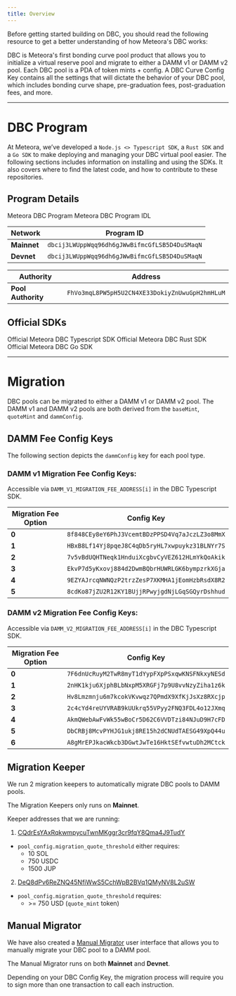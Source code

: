 ```yaml
---
title: Overview
---
```


Before getting started building on DBC, you should read the following resource to get a better understanding of how Meteora's DBC works:

<CardGroup cols={2}>
  <Card title="What's DBC?" icon="question" iconType="solid" href="/overview/products/dbc/what-is-dbc">
    DBC is Meteora's first bonding curve pool product that allows you to initialize a virtual reserve pool and migrate to either a DAMM v1 or DAMM v2 pool.
  </Card>
  <Card title="DBC Curve Configs" icon="gear" iconType="solid" href="/developer-guide/guides/dbc/bonding-curve-configs">
    Each DBC pool is a PDA of token mints + config. A DBC Curve Config Key contains all the settings that will dictate the behavior of your DBC pool, which includes bonding curve shape, pre-graduation fees, post-graduation fees, and more.
  </Card>
</CardGroup>

---

# DBC Program

At Meteora, we’ve developed a `Node.js <> Typescript SDK`, a `Rust SDK` and a `Go SDK` to make deploying and managing your DBC virtual pool easier. The following sections includes information on installing and using the SDKs. It also covers where to find the latest code, and how to contribute to these repositories.

## Program Details

<CardGroup cols={2}>
  <Card title="DBC Program" icon="rust" iconType="solid" href="https://github.com/MeteoraAg/dynamic-bonding-curve">
    Meteora DBC Program
  </Card>
  <Card title="DBC IDL" icon="code" iconType="solid" href="https://github.com/MeteoraAg/dynamic-bonding-curve-sdk/blob/main/packages/dynamic-bonding-curve/src/idl/dynamic-bonding-curve/idl.json">
    Meteora DBC Program IDL
  </Card>
</CardGroup>

<div className="overflow-x-auto">
  <table className="w-full border-collapse">
    <thead>
      <tr className="border-b border-gray-300 dark:border-gray-600">
        <th className="text-left py-3 px-4 font-semibold text-gray-900 dark:text-gray-100">Network</th>
        <th className="text-left py-3 px-4 font-semibold text-gray-900 dark:text-gray-100">Program ID</th>
      </tr>
    </thead>
    <tbody>
      <tr className="border-b border-gray-200 dark:border-gray-700 hover:bg-gray-50 dark:hover:bg-gray-800">
        <td className="py-3 px-4"><strong className="text-gray-900 dark:text-gray-100">Mainnet</strong></td>
        <td className="py-3 px-4"><code className="bg-gray-100 dark:bg-gray-800 px-2 py-1 rounded text-sm font-mono">dbcij3LWUppWqq96dh6gJWwBifmcGfLSB5D4DuSMaqN</code></td>
      </tr>
      <tr className="border-b border-gray-200 dark:border-gray-700 hover:bg-gray-50 dark:hover:bg-gray-800">
        <td className="py-3 px-4"><strong className="text-gray-900 dark:text-gray-100">Devnet</strong></td>
        <td className="py-3 px-4"><code className="bg-gray-100 dark:bg-gray-800 px-2 py-1 rounded text-sm font-mono">dbcij3LWUppWqq96dh6gJWwBifmcGfLSB5D4DuSMaqN</code></td>
      </tr>
    </tbody>
  </table>
</div>

<div className="overflow-x-auto">
  <table className="w-full border-collapse">
    <thead>
      <tr className="border-b border-gray-300 dark:border-gray-600">
        <th className="text-left py-3 px-4 font-semibold text-gray-900 dark:text-gray-100">Authority</th>
        <th className="text-left py-3 px-4 font-semibold text-gray-900 dark:text-gray-100">Address</th>
      </tr>
    </thead>
    <tbody>
      <tr className="border-b border-gray-200 dark:border-gray-700 hover:bg-gray-50 dark:hover:bg-gray-800">
        <td className="py-3 px-4"><strong className="text-gray-900 dark:text-gray-100">Pool Authority</strong></td>
        <td className="py-3 px-4"><code className="bg-gray-100 dark:bg-gray-800 px-2 py-1 rounded text-sm font-mono">FhVo3mqL8PW5pH5U2CN4XE33DokiyZnUwuGpH2hmHLuM</code></td>
      </tr>
    </tbody>
  </table>
</div>

## Official SDKs

<CardGroup cols={2}>
  <Card title="Typescript SDK" icon="node-js" iconType="solid" href="/developer-guide/guides/dbc/typescript-sdk/getting-started">
    Official Meteora DBC Typescript SDK
  </Card>
  <Card title="Rust SDK" icon="rust" iconType="solid" href="/developer-guide/guides/dbc/rust-sdk/integration">
    Official Meteora DBC Rust SDK
  </Card>
  <Card title="Go SDK" icon="golang" iconType="solid" href="/developer-guide/guides/dbc/go-sdk/integration">
    Official Meteora DBC Go SDK
  </Card>
</CardGroup>

---

# Migration

DBC pools can be migrated to either a DAMM v1 or DAMM v2 pool. The DAMM v1 and DAMM v2 pools are both derived from the `baseMint`, `quoteMint` and `dammConfig`.

## DAMM Fee Config Keys

The following section depicts the `dammConfig` key for each pool type.

### DAMM v1 Migration Fee Config Keys:

<Note>Accessible via `DAMM_V1_MIGRATION_FEE_ADDRESS[i]` in the DBC Typescript SDK.</Note>

<div className="overflow-x-auto">
  <table className="w-full border-collapse">
    <thead>
      <tr className="border-b border-gray-300 dark:border-gray-600">
        <th className="text-center py-3 px-4 font-semibold text-gray-900 dark:text-gray-100">Migration Fee Option</th>
        <th className="text-left py-3 px-4 font-semibold text-gray-900 dark:text-gray-100">Config Key</th>
      </tr>
    </thead>
    <tbody>
      <tr className="border-b border-gray-200 dark:border-gray-700 hover:bg-gray-50 dark:hover:bg-gray-800">
        <td className="text-center py-3 px-4"><strong className="text-gray-900 dark:text-gray-100">0</strong></td>
        <td className="py-3 px-4"><code className="bg-gray-100 dark:bg-gray-800 px-2 py-1 rounded text-sm font-mono">8f848CEy8eY6PhJ3VcemtBDzPPSD4Vq7aJczLZ3o8MmX</code></td>
      </tr>
      <tr className="border-b border-gray-200 dark:border-gray-700 hover:bg-gray-50 dark:hover:bg-gray-800">
        <td className="text-center py-3 px-4"><strong className="text-gray-900 dark:text-gray-100">1</strong></td>
        <td className="py-3 px-4"><code className="bg-gray-100 dark:bg-gray-800 px-2 py-1 rounded text-sm font-mono">HBxB8Lf14Yj8pqeJ8C4qDb5ryHL7xwpuykz31BLNYr7S</code></td>
      </tr>
      <tr className="border-b border-gray-200 dark:border-gray-700 hover:bg-gray-50 dark:hover:bg-gray-800">
        <td className="text-center py-3 px-4"><strong className="text-gray-900 dark:text-gray-100">2</strong></td>
        <td className="py-3 px-4"><code className="bg-gray-100 dark:bg-gray-800 px-2 py-1 rounded text-sm font-mono">7v5vBdUQHTNeqk1HnduiXcgbvCyVEZ612HLmYkQoAkik</code></td>
      </tr>
      <tr className="border-b border-gray-200 dark:border-gray-700 hover:bg-gray-50 dark:hover:bg-gray-800">
        <td className="text-center py-3 px-4"><strong className="text-gray-900 dark:text-gray-100">3</strong></td>
        <td className="py-3 px-4"><code className="bg-gray-100 dark:bg-gray-800 px-2 py-1 rounded text-sm font-mono">EkvP7d5yKxovj884d2DwmBQbrHUWRLGK6bympzrkXGja</code></td>
      </tr>
      <tr className="border-b border-gray-200 dark:border-gray-700 hover:bg-gray-50 dark:hover:bg-gray-800">
        <td className="text-center py-3 px-4"><strong className="text-gray-900 dark:text-gray-100">4</strong></td>
        <td className="py-3 px-4"><code className="bg-gray-100 dark:bg-gray-800 px-2 py-1 rounded text-sm font-mono">9EZYAJrcqNWNQzP2trzZesP7XKMHA1jEomHzbRsdX8R2</code></td>
      </tr>
      <tr className="border-b border-gray-200 dark:border-gray-700 hover:bg-gray-50 dark:hover:bg-gray-800">
        <td className="text-center py-3 px-4"><strong className="text-gray-900 dark:text-gray-100">5</strong></td>
        <td className="py-3 px-4"><code className="bg-gray-100 dark:bg-gray-800 px-2 py-1 rounded text-sm font-mono">8cdKo87jZU2R12KY1BUjjRPwyjgdNjLGqSGQyrDshhud</code></td>
      </tr>
    </tbody>
  </table>
</div>

### DAMM v2 Migration Fee Config Keys:

<Note>Accessible via `DAMM_V2_MIGRATION_FEE_ADDRESS[i]` in the DBC Typescript SDK.</Note>

<div className="overflow-x-auto">
  <table className="w-full border-collapse">
    <thead>
      <tr className="border-b border-gray-300 dark:border-gray-600">
        <th className="text-center py-3 px-4 font-semibold text-gray-900 dark:text-gray-100">Migration Fee Option</th>
        <th className="text-left py-3 px-4 font-semibold text-gray-900 dark:text-gray-100">Config Key</th>
      </tr>
    </thead>
    <tbody>
      <tr className="border-b border-gray-200 dark:border-gray-700 hover:bg-gray-50 dark:hover:bg-gray-800">
        <td className="text-center py-3 px-4"><strong className="text-gray-900 dark:text-gray-100">0</strong></td>
        <td className="py-3 px-4"><code className="bg-gray-100 dark:bg-gray-800 px-2 py-1 rounded text-sm font-mono">7F6dnUcRuyM2TwR8myT1dYypFXpPSxqwKNSFNkxyNESd</code></td>
      </tr>
      <tr className="border-b border-gray-200 dark:border-gray-700 hover:bg-gray-50 dark:hover:bg-gray-800">
        <td className="text-center py-3 px-4"><strong className="text-gray-900 dark:text-gray-100">1</strong></td>
        <td className="py-3 px-4"><code className="bg-gray-100 dark:bg-gray-800 px-2 py-1 rounded text-sm font-mono">2nHK1kju6XjphBLbNxpM5XRGFj7p9U8vvNzyZiha1z6k</code></td>
      </tr>
      <tr className="border-b border-gray-200 dark:border-gray-700 hover:bg-gray-50 dark:hover:bg-gray-800">
        <td className="text-center py-3 px-4"><strong className="text-gray-900 dark:text-gray-100">2</strong></td>
        <td className="py-3 px-4"><code className="bg-gray-100 dark:bg-gray-800 px-2 py-1 rounded text-sm font-mono">Hv8Lmzmnju6m7kcokVKvwqz7QPmdX9XfKjJsXz8RXcjp</code></td>
      </tr>
      <tr className="border-b border-gray-200 dark:border-gray-700 hover:bg-gray-50 dark:hover:bg-gray-800">
        <td className="text-center py-3 px-4"><strong className="text-gray-900 dark:text-gray-100">3</strong></td>
        <td className="py-3 px-4"><code className="bg-gray-100 dark:bg-gray-800 px-2 py-1 rounded text-sm font-mono">2c4cYd4reUYVRAB9kUUkrq55VPyy2FNQ3FDL4o12JXmq</code></td>
      </tr>
      <tr className="border-b border-gray-200 dark:border-gray-700 hover:bg-gray-50 dark:hover:bg-gray-800">
        <td className="text-center py-3 px-4"><strong className="text-gray-900 dark:text-gray-100">4</strong></td>
        <td className="py-3 px-4"><code className="bg-gray-100 dark:bg-gray-800 px-2 py-1 rounded text-sm font-mono">AkmQWebAwFvWk55wBoCr5D62C6VVDTzi84NJuD9H7cFD</code></td>
      </tr>
      <tr className="border-b border-gray-200 dark:border-gray-700 hover:bg-gray-50 dark:hover:bg-gray-800">
        <td className="text-center py-3 px-4"><strong className="text-gray-900 dark:text-gray-100">5</strong></td>
        <td className="py-3 px-4"><code className="bg-gray-100 dark:bg-gray-800 px-2 py-1 rounded text-sm font-mono">DbCRBj8McvPYHJG1ukj8RE15h2dCNUdTAESG49XpQ44u</code></td>
      </tr>
      <tr className="border-b border-gray-200 dark:border-gray-700 hover:bg-gray-50 dark:hover:bg-gray-800">
        <td className="text-center py-3 px-4"><strong className="text-gray-900 dark:text-gray-100">6</strong></td>
        <td className="py-3 px-4"><code className="bg-gray-100 dark:bg-gray-800 px-2 py-1 rounded text-sm font-mono">A8gMrEPJkacWkcb3DGwtJwTe16HktSEfvwtuDh2MCtck</code></td>
      </tr>
    </tbody>
  </table>
</div>

## Migration Keeper

We run 2 migration keepers to automatically migrate DBC pools to DAMM pools.

<Note>The Migration Keepers only runs on **Mainnet**.</Note>

Keeper addresses that we are running:

1. [CQdrEsYAxRqkwmpycuTwnMKggr3cr9fqY8Qma4J9TudY](https://solscan.io/account/CQdrEsYAxRqkwmpycuTwnMKggr3cr9fqY8Qma4J9TudY)
- `pool_config.migration_quote_threshold` either requires:
  - 10 SOL
  - 750 USDC
  - 1500 JUP

2. [DeQ8dPv6ReZNQ45NfiWwS5CchWpB2BVq1QMyNV8L2uSW](https://solscan.io/account/DeQ8dPv6ReZNQ45NfiWwS5CchWpB2BVq1QMyNV8L2uSW)
- `pool_config.migration_quote_threshold` requires:
  - \>= 750 USD (`quote_mint` token)

## Manual Migrator

We have also created a [Manual Migrator](https://migrator.meteora.ag) user interface that allows you to manually migrate your DBC pool to a DAMM pool.

<Note>The Manual Migrator runs on both **Mainnet** and **Devnet**.</Note>

<Warning>Depending on your DBC Config Key, the migration process will require you to sign more than one transaction to call each instruction.</Warning>